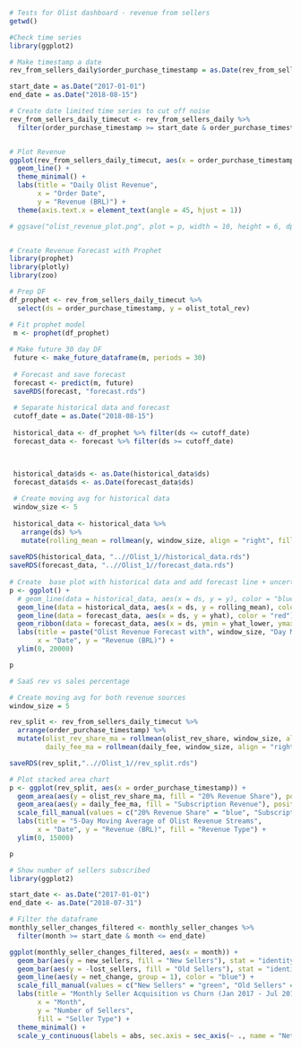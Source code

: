 ```r
# Tests for Olist dashboard - revenue from sellers
getwd()
```


```r

#Check time series
library(ggplot2)

# Make timestamp a date
rev_from_sellers_daily$order_purchase_timestamp = as.Date(rev_from_sellers_daily$order_purchase_timestamp)

start_date = as.Date("2017-01-01")
end_date = as.Date("2018-08-15")

# Create date limited time series to cut off noise
rev_from_sellers_daily_timecut <- rev_from_sellers_daily %>%
  filter(order_purchase_timestamp >= start_date & order_purchase_timestamp <= end_date)


# Plot Revenue
ggplot(rev_from_sellers_daily_timecut, aes(x = order_purchase_timestamp, y = olist_total_rev)) +
  geom_line() +
  theme_minimal() +
  labs(title = "Daily Olist Revenue",
       x = "Order Date",
       y = "Revenue (BRL)") +
  theme(axis.text.x = element_text(angle = 45, hjust = 1))

# ggsave("olist_revenue_plot.png", plot = p, width = 10, height = 6, dpi = 300)



```

```r
# Create Revenue Forecast with Prophet
library(prophet)
library(plotly)
library(zoo)

# Prep DF
df_prophet <- rev_from_sellers_daily_timecut %>%
  select(ds = order_purchase_timestamp, y = olist_total_rev)

# Fit prophet model
 m <- prophet(df_prophet)
 
# Make future 30 day DF
 future <- make_future_dataframe(m, periods = 30)
 
 # Forecast and save forecast
 forecast <- predict(m, future)
 saveRDS(forecast, "forecast.rds")
 
 # Separate historical data and forecast
 cutoff_date = as.Date("2018-08-15")
 
 historical_data <- df_prophet %>% filter(ds <= cutoff_date)
 forecast_data <- forecast %>% filter(ds >= cutoff_date)


 
 historical_data$ds <- as.Date(historical_data$ds)
 forecast_data$ds <- as.Date(forecast_data$ds)
 
 # Create moving avg for historical data
 window_size <- 5
 
 historical_data <- historical_data %>%
   arrange(ds) %>%
   mutate(rolling_mean = rollmean(y, window_size, align = "right", fill = NA))
 
saveRDS(historical_data, "..//Olist_1//historical_data.rds")
saveRDS(forecast_data, "..//Olist_1//forecast_data.rds")
 
# Create  base plot with historical data and add forecast line + uncertainty interval
p <- ggplot() +
  # geom_line(data = historical_data, aes(x = ds, y = y), color = "blue") +
  geom_line(data = historical_data, aes(x = ds, y = rolling_mean), color = "green", na.rm = TRUE) +
  geom_line(data = forecast_data, aes(x = ds, y = yhat), color = "red") +
  geom_ribbon(data = forecast_data, aes(x = ds, ymin = yhat_lower, ymax = yhat_upper), alpha = 0.2, fill = "orange") +
  labs(title = paste("Olist Revenue Forecast with", window_size, "Day Moving Average"),
       x = "Date", y = "Revenue (BRL)") +
  ylim(0, 20000)

p


```

```r
# SaaS rev vs sales percentage

# Create moving avg for both revenue sources
window_size = 5

rev_split <- rev_from_sellers_daily_timecut %>%
  arrange(order_purchase_timestamp) %>%
  mutate(olist_rev_share_ma = rollmean(olist_rev_share, window_size, align = "right", fill = NA),
         daily_fee_ma = rollmean(daily_fee, window_size, align = "right", fill = NA))

saveRDS(rev_split,"..//Olist_1//rev_split.rds")

# Plot stacked area chart
p <- ggplot(rev_split, aes(x = order_purchase_timestamp)) +
  geom_area(aes(y = olist_rev_share_ma, fill = "20% Revenue Share"), position = "stack") +
  geom_area(aes(y = daily_fee_ma, fill = "Subscription Revenue"), position = "stack") +
  scale_fill_manual(values = c("20% Revenue Share" = "blue", "Subscription Revenue" = "green")) +
  labs(title = "5-Day Moving Average of Olist Revenue Streams",
       x = "Date", y = "Revenue (BRL)", fill = "Revenue Type") +
  ylim(0, 15000)

p

```

```r
# Show number of sellers subscribed
library(ggplot2)

start_date <- as.Date("2017-01-01")
end_date <- as.Date("2018-07-31")

# Filter the dataframe
monthly_seller_changes_filtered <- monthly_seller_changes %>%
  filter(month >= start_date & month <= end_date)

ggplot(monthly_seller_changes_filtered, aes(x = month)) +
  geom_bar(aes(y = new_sellers, fill = "New Sellers"), stat = "identity") +
  geom_bar(aes(y = -lost_sellers, fill = "Old Sellers"), stat = "identity") +
  geom_line(aes(y = net_change, group = 1), color = "blue") +
  scale_fill_manual(values = c("New Sellers" = "green", "Old Sellers" = "red")) +
  labs(title = "Monthly Seller Acquisition vs Churn (Jan 2017 - Jul 2018)",
       x = "Month",
       y = "Number of Sellers",
       fill = "Seller Type") +
  theme_minimal() +
  scale_y_continuous(labels = abs, sec.axis = sec_axis(~ ., name = "Net Change"))

```


